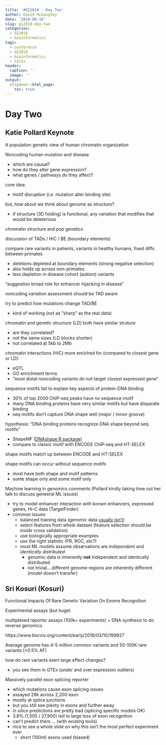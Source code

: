 ```yaml
---
title: '#GI2018 - Day Two'
author: David McGaughey
date: '2018-09-18'
slug: gi2018-day-two
categories:
  - GI2018
  - bioinformatics
tags:
  - conference
  - GI2018
  - bioinformatics
  - talks
header:
  caption: ''
  image: ''
output:
  blogdown::html_page:
    toc: true
---
```


# Day Two

## Katie Pollard Keynote
A population genetic view of human chromatin organization

Noncoding human mutation and disease
  
  - which are causal?
  - how do they alter gene expression?
  - what genes / pathways do they affect?
  
core idea:

  - motif disruption (i.e. mutation alter binding site)
  
but, how about we think about genome as structure?

  - if structure (3D folding) is functional, any variation that modifies that would be deleterious
  
chromatin structure and pop genetics

discussion of TADs / HiC / BE (boundary elements)

compare rare variants in patients, variants in healthy humans, fixed diffs between primates

  - deletions depleted at boundary elements (strong negative selection)
  - also holds up across non-primates
  - less depletion in disease cohort (autism) variants
  
"suggestion broad role for enhancer hijacking in disease"

noncoding variation assessment should be TAD aware

try to predict how mutations change TAD/BE

  - kind of working (not as "sharp" as the real data)
  
chromatin and genetic structure (LD) both have similar struture

  - are they correlated?
  - not the same sizes (LD blocks shorter)
  - not correlated at 5kb to 2Mb
  
chromatin interactions (HiC) more enriched for (compared to closest gene or LD):
  
  - eQTL 
  - GO enrichment terms
  - "most distal noncoding variants do not target closest expressed gene"
  
sequence motifs fail to explain key aspects of protein-DNA binding

  - 30% of top 2000 ChIP-seq peaks have no sequence motif
  - many DNA binding proteins have very similar motifs but have disparate binding
  - seq motifs don't capture DNA shape well (major / minor groove)

hypothesis: "DNA binding proteins recognize DNA shape beyond seq. motifs"

  - ShapeMF ([DNAshape R package](https://www.bioconductor.org/packages/release/bioc/html/DNAshapeR.html))
  - compare to classic motif with ENCODE ChIP-seq and HT-SELEX 
  
shape motifs match up between ENCODE and HT-SELEX

shape motifs can occur without sequence motifs

  - most have both shape and motif patterns
  - some shape only and some motif only
  
Machine learning in genomics comments (Pollard kindly taking time out her talk to discuss geneeral ML issues)

  - try to model enhancer interaction with konwn enhancers, expressed genes, Hi-C data (TargetFinder)
  - common issues:
    - balanced training data (genomic data [usually isn't](http://davemcg.github.io/post/are-you-in-genomics-stop-using-roc-use-pr/))
    - select features from whole dataset (feature selection should be *inside* cross validation)
    - use biologically appropriate examples
    - use the right statistic (PR, ROC, etc?)
    - most ML models assume observations are *independent* and *identically distributed*
      - genomic data is inherently **not** independent and identically distributed
      - not trivial....different genome regions are inherently different (model doesn't transfer)
      
## Sri Kosuri (Kosuri)
Functional Impacts Of Rare Genetic Variation On Exome Recognition

Experimental assays (but huge)

multiplexed reporter assays (100k+ experiments) + DNA synthesis to do reverse genomics

https://www.biorxiv.org/content/early/2018/03/10/199927

Average genome has 4-5 million common variants and 50-100K rare variants (<0.5% AF)

how do rare variants exert large effect changes?

  - you see them in GTEx (under and over expression outliers)
  
Massively parallel exon splicing reporter

  - which mutations cause exon splicing issues
  - assayed 28k across 2,200 exon
  - mostly at splice junctions
  - but you still see plenty in exons and further away
  - *in silico* predictions are pretty bad (splicing specific models OK)
  - 3.8% (1,505 / 27,900) led to large loss of exon recognition
  - can't predict them.... (with existing tools)
  - nice to see a whole slide on why this isn't the most perfect experiment ever
    - short (100nt) exons used (biased)
    

